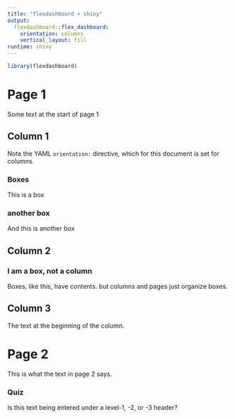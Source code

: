 ```yaml
---
title: "flexdashboard + shiny"
output: 
  flexdashboard::flex_dashboard:
    orientation: columns
    vertical_layout: fill
runtime: shiny
---
```


```r
library(flexdashboard)
```

# Page  1

Some text at the start of page 1

##  Column 1

Note the YAML `orientation:` directive, which for this  document is set for columns.

### Boxes

This is a box

### another box

And this is another box

## Column 2

### I am a box, not a column

Boxes, like this, have contents. but columns and pages just organize boxes.

## Column 3

The text at the beginning of the column.

# Page 2

This is what the text in page 2 says.

### Quiz

Is this text being entered under a level-1, -2, or -3 header?


